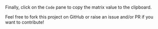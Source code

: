 Finally, click on the `Code` pane to copy the matrix value to the clipboard.

Feel free to fork this project on GitHub or raise an issue and/or PR if you want to contribute!
